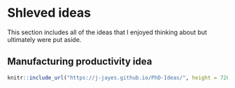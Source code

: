 # Shleved ideas

This section includes all of the ideas that I enjoyed thinking about but ultimately were put aside.

## Manufacturing productivity idea

```r
knitr::include_url("https://j-jayes.github.io/PhD-Ideas/", height = 720)
```

